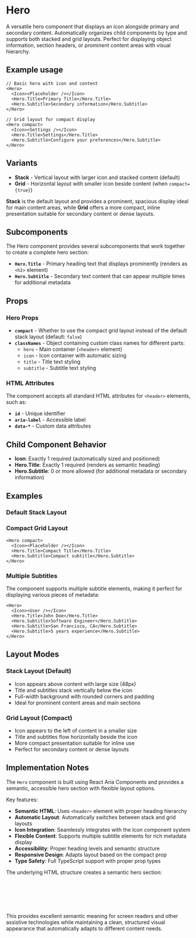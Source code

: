

<Meta of={HeroStories} />

# Hero
A versatile hero component that displays an icon alongside primary and secondary content. Automatically organizes child components by type and supports both stacked and grid layouts. Perfect for displaying object information, section headers, or prominent content areas with visual hierarchy.

## Example usage
```tsx
// Basic hero with icon and content
<Hero>
  <Icon><Placeholder /></Icon>
  <Hero.Title>Primary Title</Hero.Title>
  <Hero.Subtitle>Secondary information</Hero.Subtitle>
</Hero>

// Grid layout for compact display
<Hero compact>
  <Icon><Settings /></Icon>
  <Hero.Title>Settings</Hero.Title>
  <Hero.Subtitle>Configure your preferences</Hero.Subtitle>
</Hero>
```

## Variants

* **Stack** - Vertical layout with larger icon and stacked content (default)
* **Grid** - Horizontal layout with smaller icon beside content (when `compact={true}`)

**Stack** is the default layout and provides a prominent, spacious display ideal for main content areas, while **Grid** offers a more compact, inline presentation suitable for secondary content or dense layouts.

<Canvas of={HeroStories.Default} />

## Subcomponents

The Hero component provides several subcomponents that work together to create a complete hero section:

- **`Hero.Title`** - Primary heading text that displays prominently (renders as `<h2>` element)
- **`Hero.Subtitle`** - Secondary text content that can appear multiple times for additional metadata

## Props

### Hero Props
- **`compact`** - Whether to use the compact grid layout instead of the default stack layout (default: `false`)
- **`classNames`** - Object containing custom class names for different parts:
  - `hero` - Main container (`<header>` element)
  - `icon` - Icon container with automatic sizing
  - `title` - Title text styling
  - `subtitle` - Subtitle text styling

### HTML Attributes
The component accepts all standard HTML attributes for `<header>` elements, such as:
- **`id`** - Unique identifier
- **`aria-label`** - Accessible label
- **`data-*`** - Custom data attributes

## Child Component Behavior
- **Icon**: Exactly 1 required (automatically sized and positioned)
- **Hero.Title**: Exactly 1 required (renders as semantic heading)
- **Hero.Subtitle**: 0 or more allowed (for additional metadata or secondary information)

## Examples

### Default Stack Layout
<Canvas of={HeroStories.Default} />

### Compact Grid Layout
```tsx
<Hero compact>
  <Icon><Placeholder /></Icon>
  <Hero.Title>Compact Title</Hero.Title>
  <Hero.Subtitle>Compact subtitle</Hero.Subtitle>
</Hero>
```

### Multiple Subtitles
The component supports multiple subtitle elements, making it perfect for displaying various pieces of metadata:

```tsx
<Hero>
  <Icon><User /></Icon>
  <Hero.Title>John Doe</Hero.Title>
  <Hero.Subtitle>Software Engineer</Hero.Subtitle>
  <Hero.Subtitle>San Francisco, CA</Hero.Subtitle>
  <Hero.Subtitle>5 years experience</Hero.Subtitle>
</Hero>
```

## Layout Modes

### Stack Layout (Default)
- Icon appears above content with large size (48px)
- Title and subtitles stack vertically below the icon
- Full-width background with rounded corners and padding
- Ideal for prominent content areas and main sections

### Grid Layout (Compact)
- Icon appears to the left of content in a smaller size
- Title and subtitles flow horizontally beside the icon
- More compact presentation suitable for inline use
- Perfect for secondary content or dense layouts

## Implementation Notes
The `Hero` component is built using React Aria Components and provides a semantic, accessible hero section with flexible layout options.

Key features:
- **Semantic HTML**: Uses `<header>` element with proper heading hierarchy
- **Automatic Layout**: Automatically switches between stack and grid layouts
- **Icon Integration**: Seamlessly integrates with the Icon component system
- **Flexible Content**: Supports multiple subtitle elements for rich metadata display
- **Accessibility**: Proper heading levels and semantic structure
- **Responsive Design**: Adapts layout based on the compact prop
- **Type Safety**: Full TypeScript support with proper prop types

The underlying HTML structure creates a semantic hero section:
```html
<header class="hero" data-layout="stack">
  <div class="icon">...</div>
  <h2 class="title">Primary Title</h2>
  <div class="subtitle">Secondary content</div>
</header>
```

This provides excellent semantic meaning for screen readers and other assistive technologies while maintaining a clean, structured visual appearance that automatically adapts to different content needs.
